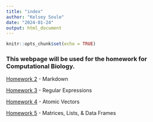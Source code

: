```yaml
---
title: "index"
author: "Kelsey Soule"
date: "2024-01-24"
output: html_document
---
```


```r
knitr::opts_chunk$set(echo = TRUE)
```


### This webpage will be used for the homework for Computational Biology.

[Homework 2](Homework_02.html) - Markdown

[Homework 3](Homework_03.html) - Regular Expressions

[Homework 4](Homework_04.html) - Atomic Vectors

[Homework 5](Homework_05.html) - Matrices, Lists, & Data Frames


